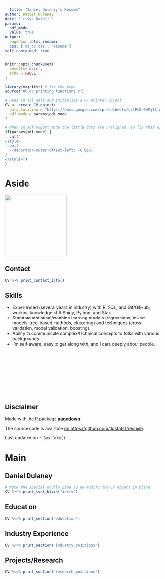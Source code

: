 ```yaml
---
  title: "Daniel Dulaney's Resume"
author: Daniel Dulaney
date: "`r Sys.Date()`"
params:
  pdf_mode:
  value: true
output:
  pagedown::html_resume:
  css: ['dd_cv.css', 'resume']
self_contained: true
---
```

  
```r
knitr::opts_chunk$set(
  results='asis', 
  echo = FALSE
)

library(magrittr) # for the pipe
source("00_cv_printing_functions.r")

# Read in all data and initialize a CV printer object
CV <- create_CV_object(
  data_location = "https://docs.google.com/spreadsheets/d/1RLOr0hMjB1fAJRweCYxwjzJ3ryT9umJRcDSaVri51oc/edit#gid=340636497",  
  pdf_mode = params$pdf_mode
)

```

```r
# When in pdf export mode the little dots are unaligned, so fix that with some conditional CSS.
if(params$pdf_mode) {
  cat("
<style>
:root{
  --decorator-outer-offset-left: -6.5px;
}
</style>")
}
```

# Aside

![](dubois-rural-vs-city.png){width="200"}

## Contact {#contact}

```r
CV %>% print_contact_info()
```


## Skills {#skills}

- Experienced (several years in industry) with R, SQL, and Git/GitHub; working knowledge of R Shiny, Python, and Stan.
- Standard statistical/machine learning models (regressions, mixed models, tree-based methods, clustering) and techniques (cross-validation, model validation, boosting).
- Ability to communicate complex/technical concepts to folks with various backgrounds
- I'm self-aware, easy to get along with, and I care deeply about people.

<br>

<br>

<br>

<br>

<br>

## Disclaimer {#disclaimer}

Made with the R package [**pagedown**](https://github.com/rstudio/pagedown).

The source code is available [on https://github.com/ddstats1/resume](https://github.com/ddstats1/resume).

Last updated on `r Sys.Date()`.

# Main

## Daniel Dulaney {#title}

```r
# Note the special double pipe so we modify the CV object in place
CV %<>% print_text_block("intro") 
```

## Education {data-icon="graduation-cap" data-concise="true"}

```r
CV %<>% print_section('education')
```

## Industry Experience {data-icon="suitcase"}

```r
CV %<>% print_section('industry_positions')
```

## Projects/Research {data-icon="laptop"}

```r
CV %<>% print_section('research_positions')
```
